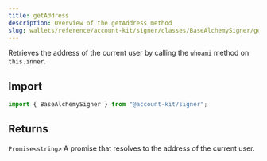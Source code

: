 ```yaml
---
title: getAddress
description: Overview of the getAddress method
slug: wallets/reference/account-kit/signer/classes/BaseAlchemySigner/getAddress
---
```


Retrieves the address of the current user by calling the `whoami` method on `this.inner`.

## Import

```ts
import { BaseAlchemySigner } from "@account-kit/signer";
```

## Returns

`Promise<string>`
A promise that resolves to the address of the current user.
